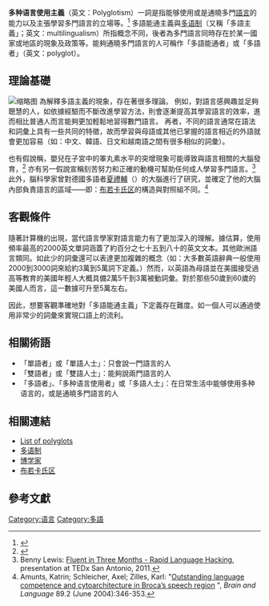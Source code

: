 '''多种语言使用主義'''（英文：Polyglotism）一詞是指能够使用或是通曉多門[[語言|語言]]的能力以及主張學習多門語言的立場等。<ref>{{Cite web|url=http://www.collinsdictionary.com/dictionary/english/polyglottism|title=Definition of "polyglot" - Collins English Dictionary|accessdate=13 November 2015|author=|date=|work=collinsdictionary.com|archive-date=2015-02-19|archive-url=https://web.archive.org/web/20150219210704/http://www.collinsdictionary.com/dictionary/english/polyglottism|dead-url=no}}</ref> 多語能通主義與[[多语制|多语制]]（又稱「多語主義」；英文：multilingualism）所指概念不同，後者為多門語言同時存在於某一國家或地區的現象及政策等。能夠通曉多門語言的人可稱作「多語能通者」或「多語者」（英文：polyglot）。

== 理論基礎 ==
[[File:Hensel_Polyglot,_Maps_of_the_Continents_1741_Cornell_CUL_PJM_1022_01.jpg|缩略图]]
為解釋多語主義的現象，存在著很多理論。 例如，對語言感興趣並足夠聰慧的人，如依據經驗而不斷改進學習方法，則會逐漸提高其學習語言的效率，進而相比普通人而言能夠更加輕鬆地習得數門語言。 再者，不同的語言通常在語法和詞彙上具有一些共同的特徵，故而學習與母語或其他已掌握的語言相近的外語就會更加容易（如：中文、韓語、日文和越南語之間有很多相似的詞彙）。 

也有假說稱，嬰兒在子宮中的睪丸素水平的突增現象可能導致與語言相關的大腦發育，<ref name="Leland">{{Cite news|url=http://www.nytimes.com/2012/03/11/nyregion/a-teenage-master-of-languages-finds-online-fellowship.html?_r=1|title=Adventures of a Teenage Polyglot|last=Leland|first=John|date=March 9, 2012|work=New York Region|publisher=The New York Times|authorlink=John Leland (journalist)|accessdate=2012-04-05|archive-date=2020-09-28|archive-url=https://web.archive.org/web/20200928222827/https://www.nytimes.com/2012/03/11/nyregion/a-teenage-master-of-languages-finds-online-fellowship.html?_r=1|dead-url=no}}</ref> 亦有另一假說宣稱刻苦努力和正確的動機可幫助任何成人學習多門語言。<ref name="LewisTedxSanAntonio">Benny Lewis: 
[https://www.youtube.com/watch?v=HZqUeWshwMs Fluent in Three Months - Rapid Language Hacking], presentation at TEDx San Antonio, 2011.</ref> 此外，腦科學家{{link-de|卡特琳·阿蒙茨|Katrin Amunts}}曾對德國多語者[[夏禮輔|夏禮輔]]（{{lang-de|Emil Krebs}}）的大腦進行了研究，並確定了他的大腦內部負責語言的區域——即：[[布若卡氏区|布若卡氏区]]的構造與對照組不同。<ref name="Amunts2004">Amunts, Katrin; Schleicher, Axel; Zilles, Karl: "[https://www.researchgate.net/publication/8632574_Outstanding_language_competence_and_cytoarchitecture_in_Brocas_speech_region Outstanding language competence and cytoarchitecture in Broca’s speech region] {{Wayback|url=https://www.researchgate.net/publication/8632574_Outstanding_language_competence_and_cytoarchitecture_in_Brocas_speech_region |date=20160911213032 }}", ''Brain and Language'' 89.2 (June 2004):346-353.</ref>

== 客觀條件 ==
隨著計算機的出現，當代語言學家對語言能力有了更加深入的理解。據估算，使用頻率最高的2000英文單詞涵蓋了約百分之七十五到八十的英文文本。其他歐洲語言類同。如此少的詞彙還可以表達更加複雜的概念（如：大多數英語辭典一般使用2000到3000詞來給約3萬到5萬詞下定義。）然而，以英語為母語並在美國接受過高等教育的美國年輕人大概具備2萬5千到3萬被動詞彙。對於那些50歲到60歲的美國人而言，這一數據可升至5萬左右。{{fact|time=2013-04}}

因此，想要客觀準確地對「多語能通主義」下定義存在難度。如一個人可以通過使用非常少的詞彙來實現口語上的流利。{{fact|time=2013-04}}

== 相關術語 ==
* 「單語者」或「單語人士」：只會說一門語言的人
* 「雙語者」或「雙語人士」：能夠說兩門語言的人
* 「多語者」、「多种语言使用者」或「多語人士」：在日常生活中能够使用多种语言的，或是通曉多門語言的人

== 相關連結 ==
* [http://en.wikipedia.org/wiki/List_of_polyglots List of polyglots] {{Wayback|url=http://en.wikipedia.org/wiki/List_of_polyglots |date=20210206234658 }}
* [[多语制|多语制]]
* [[博学家|博学家]]
* [[布若卡氏区|布若卡氏区]]

== 參考文獻 ==
{{Reflist|colwidth=30em}}
[[Category:语言|Category:语言]]
[[Category:多語|Category:多語]]